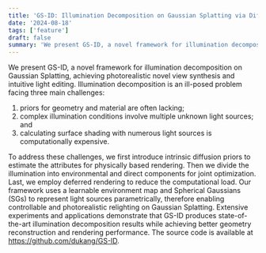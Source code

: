 ```yaml
---
title: 'GS-ID: Illumination Decomposition on Gaussian Splatting via Diffusion Prior and  Parametric Light Source Optimization'
date: '2024-08-18'
tags: ['feature']
draft: false
summary: 'We present GS-ID, a novel framework for illumination decomposition on Gaussian Splatting, achieving photorealistic novel view synthesis and intuitive light editing.'
---
```


We present GS-ID, a novel framework for illumination decomposition on Gaussian Splatting, achieving photorealistic novel view synthesis and intuitive light editing.
Illumination decomposition is an ill-posed problem facing three main challenges: 
1) priors for geometry and material are often lacking;
2) complex illumination conditions involve multiple unknown light sources; and
3) calculating surface shading with numerous light sources is computationally expensive.

To address these challenges, we first introduce intrinsic diffusion priors to estimate the attributes for physically based rendering.
Then we divide the illumination into environmental and direct components for joint optimization.
Last, we employ deferred rendering to reduce the computational load.
Our framework uses a learnable environment map and Spherical Gaussians (SGs) to represent light sources parametrically, therefore enabling controllable and photorealistic relighting on Gaussian Splatting.
Extensive experiments and applications demonstrate that GS-ID produces state-of-the-art illumination decomposition results while achieving better geometry reconstruction and rendering performance. The source code is available at https://github.com/dukang/GS-ID.
